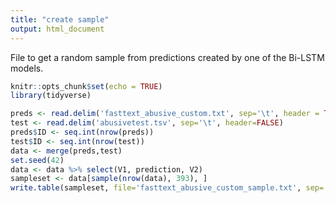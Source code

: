 ---
title: "create sample"
output: html_document
---

File to get a random sample from predictions created by one of the Bi-LSTM models. 

```{r setup, include=FALSE}
knitr::opts_chunk$set(echo = TRUE)
library(tidyverse)
```



```{r}
preds <- read.delim('fasttext_abusive_custom.txt', sep='\t', header = TRUE)
test <- read.delim('abusivetest.tsv', sep='\t', header=FALSE)
preds$ID <- seq.int(nrow(preds))
test$ID <- seq.int(nrow(test))
data <- merge(preds,test)
set.seed(42)
data <- data %>% select(V1, prediction, V2)
sampleset <- data[sample(nrow(data), 393), ]
write.table(sampleset, file='fasttext_abusive_custom_sample.txt', sep='\t')
```


